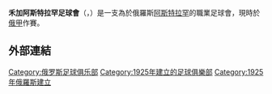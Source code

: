 {{Infobox football club
| clubname   = 禾加阿斯特拉罕<br> ''Volgar''
| image      = 
| fullname   = Football Club<br />Volgar Astrakhan
| nickname   =
| founded    = {{Start date and age|1925}}
| city       = [[阿斯特拉罕|阿斯特拉罕]]
| ground     = [[中央球場_(阿斯特拉罕)|中央球場]]
| capacity   = 21,500
| chairman   = Sergey Sergeyev
| manager    = [[Yuri_Gazzaev|Yuri Gazzaev]]
| league     = [[俄羅斯全國足球聯賽|俄羅斯全國足球聯賽]]
| season     = 2021–22
| position   = 俄甲，第 16 位
| pattern_la1 = 
 | pattern_b1  = _navyhorizontal
 | pattern_ra1 = 
 | pattern_sh1 = 
 | pattern_so1 = 
 | leftarm1    = FFFFFF
 | body1       = FFFFFF
 | rightarm1   = FFFFFF
 | shorts1     = FFFFFF
 | socks1      = FFFFFF
 | pattern_la2 = _blue
 | pattern_b2  = 
 | pattern_ra2 = _blue
 | pattern_sh2 = 
 | pattern_so2 = 
 | leftarm2    = FFFFFF
 | body2       = FFFFFF 
 | rightarm2   = FFFFFF
 | shorts2     = FFFFFF
 | socks2      = FFFFFF
}}
'''禾加阿斯特拉罕足球會'''（{{lang-ru|Футбольный Клуб "Волгарь" Астрахань}}，{{lang-en|FC Volgar Astrakhan}}）是一支為於俄羅斯[[阿斯特拉罕|阿斯特拉罕]]的職業足球會，現時於[[俄甲|俄甲]]作賽。

== 外部連結 ==

[[Category:俄罗斯足球俱乐部|Category:俄罗斯足球俱乐部]]
[[Category:1925年建立的足球俱樂部|Category:1925年建立的足球俱樂部]]
[[Category:1925年俄羅斯建立|Category:1925年俄羅斯建立]]
{{俄甲联赛球队}}